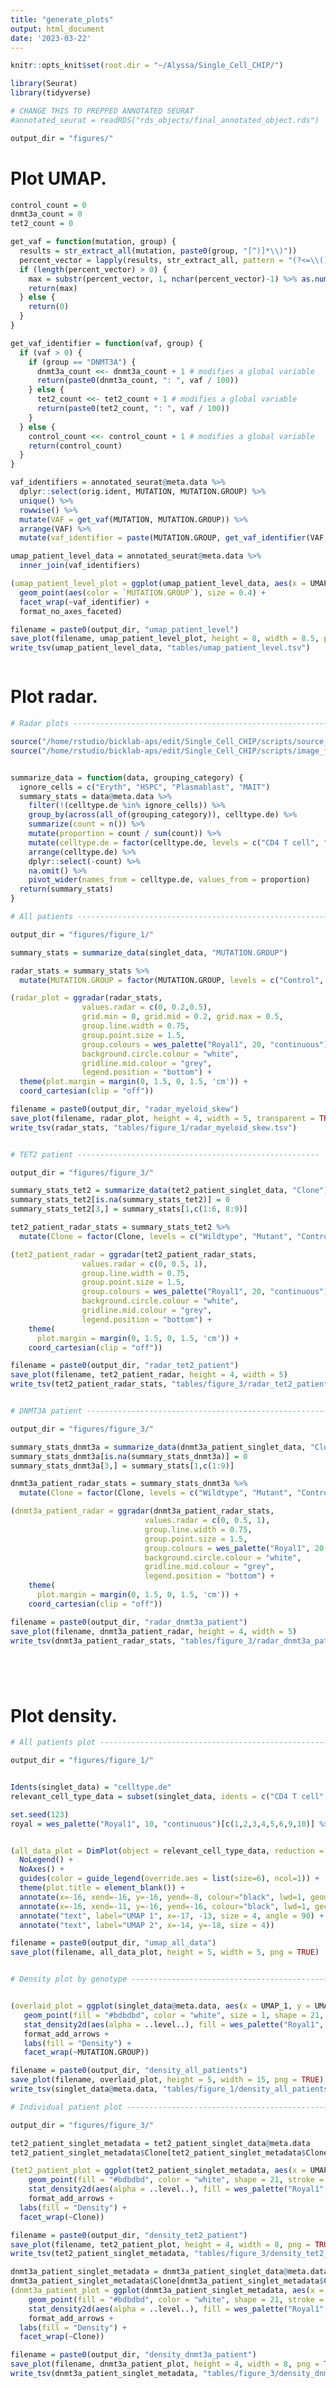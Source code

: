 ```yaml
---
title: "generate_plots"
output: html_document
date: '2023-03-22'
---
```


```r
knitr::opts_knit$set(root.dir = "~/Alyssa/Single_Cell_CHIP/")

library(Seurat)
library(tidyverse)

# CHANGE THIS TO PREPPED ANNOTATED SEURAT
#annotated_seurat = readRDS("rds_objects/final_annotated_object.rds")

output_dir = "figures/"
```

# Plot UMAP.
```r
control_count = 0
dnmt3a_count = 0
tet2_count = 0

get_vaf = function(mutation, group) {
  results = str_extract_all(mutation, paste0(group, "[^)]*\\)"))
  percent_vector = lapply(results, str_extract_all, pattern = "(?<=\\().*%") %>% unlist()
  if (length(percent_vector) > 0) {
    max = substr(percent_vector, 1, nchar(percent_vector)-1) %>% as.numeric() %>% max()
    return(max)
  } else {
    return(0)
  }
}

get_vaf_identifier = function(vaf, group) {
  if (vaf > 0) {
    if (group == "DNMT3A") {
      dnmt3a_count <<- dnmt3a_count + 1 # modifies a global variable
      return(paste0(dnmt3a_count, ": ", vaf / 100))
    } else {
      tet2_count <<- tet2_count + 1 # modifies a global variable
      return(paste0(tet2_count, ": ", vaf / 100))
    }
  } else {
    control_count <<- control_count + 1 # modifies a global variable
    return(control_count)
  }
}

vaf_identifiers = annotated_seurat@meta.data %>%
  dplyr::select(orig.ident, MUTATION, MUTATION.GROUP) %>%
  unique() %>%
  rowwise() %>%
  mutate(VAF = get_vaf(MUTATION, MUTATION.GROUP)) %>%
  arrange(VAF) %>%
  mutate(vaf_identifier = paste(MUTATION.GROUP, get_vaf_identifier(VAF, MUTATION.GROUP)))

umap_patient_level_data = annotated_seurat@meta.data %>% 
  inner_join(vaf_identifiers)

(umap_patient_level_plot = ggplot(umap_patient_level_data, aes(x = UMAP_1, y = UMAP_2)) +
  geom_point(aes(color = `MUTATION.GROUP`), size = 0.4) +
  facet_wrap(~vaf_identifier) +
  format_no_axes_faceted)

filename = paste0(output_dir, "umap_patient_level")
save_plot(filename, umap_patient_level_plot, height = 8, width = 8.5, png = TRUE)
write_tsv(umap_patient_level_data, "tables/umap_patient_level.tsv")



```

# Plot radar.
```r

# Radar plots -----------------------------------------------------------

source("/home/rstudio/bicklab-aps/edit/Single_Cell_CHIP/scripts/source_singlet_data.R")
source("/home/rstudio/bicklab-aps/edit/Single_Cell_CHIP/scripts/image_formatting.R")


summarize_data = function(data, grouping_category) {
  ignore_cells = c("Eryth", "HSPC", "Plasmablast", "MAIT")
  summary_stats = data@meta.data %>%
    filter(!(celltype.de %in% ignore_cells)) %>%
    group_by(across(all_of(grouping_category)), celltype.de) %>%
    summarize(count = n()) %>%
    mutate(proportion = count / sum(count)) %>%
    mutate(celltype.de = factor(celltype.de, levels = c("CD4 T cell", "CD14 Mono", "CD8 T cell", "NK", "B", "CD16 Mono", "DC", "Platelet"))) %>%
    arrange(celltype.de) %>%
    dplyr::select(-count) %>%
    na.omit() %>%
    pivot_wider(names_from = celltype.de, values_from = proportion)
  return(summary_stats)
}

# All patients ------------------------------------------------------------

output_dir = "figures/figure_1/"

summary_stats = summarize_data(singlet_data, "MUTATION.GROUP")

radar_stats = summary_stats %>%
  mutate(MUTATION.GROUP = factor(MUTATION.GROUP, levels = c("Control", "TET2", "DNMT3A")))

(radar_plot = ggradar(radar_stats, 
                values.radar = c(0, 0.2,0.5), 
                grid.min = 0, grid.mid = 0.2, grid.max = 0.5,
                group.line.width = 0.75,
                group.point.size = 1.5,
                group.colours = wes_palette("Royal1", 20, "continuous")[c(1,7,18)],
                background.circle.colour = "white",
                gridline.mid.colour = "grey",
                legend.position = "bottom") +
  theme(plot.margin = margin(0, 1.5, 0, 1.5, 'cm')) +
  coord_cartesian(clip = "off"))

filename = paste0(output_dir, "radar_myeloid_skew")
save_plot(filename, radar_plot, height = 4, width = 5, transparent = TRUE)
write_tsv(radar_stats, "tables/figure_1/radar_myeloid_skew.tsv")


# TET2 patient ------------------------------------------------------

output_dir = "figures/figure_3/"

summary_stats_tet2 = summarize_data(tet2_patient_singlet_data, "Clone")
summary_stats_tet2[is.na(summary_stats_tet2)] = 0
summary_stats_tet2[3,] = summary_stats[1,c(1:6, 8:9)]

tet2_patient_radar_stats = summary_stats_tet2 %>%
  mutate(Clone = factor(Clone, levels = c("Wildtype", "Mutant", "Control")))

(tet2_patient_radar = ggradar(tet2_patient_radar_stats, 
                values.radar = c(0, 0.5, 1), 
                group.line.width = 0.75,
                group.point.size = 1.5,
                group.colours = wes_palette("Royal1", 20, "continuous")[c(1,7,18)],
                background.circle.colour = "white",
                gridline.mid.colour = "grey",
                legend.position = "bottom") +
    theme(
      plot.margin = margin(0, 1.5, 0, 1.5, 'cm')) +
    coord_cartesian(clip = "off"))

filename = paste0(output_dir, "radar_tet2_patient")
save_plot(filename, tet2_patient_radar, height = 4, width = 5)
write_tsv(tet2_patient_radar_stats, "tables/figure_3/radar_tet2_patient.tsv")


# DNMT3A patient ------------------------------------------------------

output_dir = "figures/figure_3/"

summary_stats_dnmt3a = summarize_data(dnmt3a_patient_singlet_data, "Clone")
summary_stats_dnmt3a[is.na(summary_stats_dnmt3a)] = 0
summary_stats_dnmt3a[3,] = summary_stats[1,c(1:9)]

dnmt3a_patient_radar_stats = summary_stats_dnmt3a %>%
  mutate(Clone = factor(Clone, levels = c("Wildtype", "Mutant", "Control")))

(dnmt3a_patient_radar = ggradar(dnmt3a_patient_radar_stats, 
                              values.radar = c(0, 0.5, 1), 
                              group.line.width = 0.75,
                              group.point.size = 1.5,
                              group.colours = wes_palette("Royal1", 20, "continuous")[c(1,7,18)],
                              background.circle.colour = "white",
                              gridline.mid.colour = "grey",
                              legend.position = "bottom") +
    theme(
      plot.margin = margin(0, 1.5, 0, 1.5, 'cm')) +
    coord_cartesian(clip = "off"))

filename = paste0(output_dir, "radar_dnmt3a_patient")
save_plot(filename, dnmt3a_patient_radar, height = 4, width = 5)
write_tsv(dnmt3a_patient_radar_stats, "tables/figure_3/radar_dnmt3a_patient.tsv")






```


# Plot density.
```r

# All patients plot ---------------------------------------------------------

output_dir = "figures/figure_1/"


Idents(singlet_data) = "celltype.de"
relevant_cell_type_data = subset(singlet_data, idents = c("CD4 T cell", "CD14 Mono", "CD8 T cell", "NK", "B", "CD16 Mono", "DC", "Platelet"))

set.seed(123)
royal = wes_palette("Royal1", 10, "continuous")[c(1,2,3,4,5,6,9,10)] %>% sample(8)


(all_data_plot = DimPlot(object = relevant_cell_type_data, reduction = "proj.umap", group.by = "celltype.de", label = FALSE, repel = T, raster = F, cols = royal, pt.size = 0.1) +
  NoLegend() +
  NoAxes() +
  guides(color = guide_legend(override.aes = list(size=6), ncol=1)) +
  theme(plot.title = element_blank()) +
  annotate(x=-16, xend=-16, y=-16, yend=-8, colour="black", lwd=1, geom="segment", arrow = arrow(length = unit(0.1, "inches"))) +
  annotate(x=-16, xend=-11, y=-16, yend=-16, colour="black", lwd=1, geom="segment", arrow = arrow(length = unit(0.1, "inches"))) +
  annotate("text", label="UMAP 1", x=-17, -13, size = 4, angle = 90) +
  annotate("text", label="UMAP 2", x=-14, y=-18, size = 4))

filename = paste0(output_dir, "umap_all_data")
save_plot(filename, all_data_plot, height = 5, width = 5, png = TRUE)


# Density plot by genotype -----------------------------------------------


(overlaid_plot = ggplot(singlet_data@meta.data, aes(x = UMAP_1, y = UMAP_2)) +
   geom_point(fill = "#bdbdbd", color = "white", size = 1, shape = 21, stroke = 0.05) +
   stat_density2d(aes(alpha = ..level..), fill = wes_palette("Royal1", 20, "continuous")[7], bins = 10, geom = "polygon") +
   format_add_arrows +
   labs(fill = "Density") +
   facet_wrap(~MUTATION.GROUP))

filename = paste0(output_dir, "density_all_patients")
save_plot(filename, overlaid_plot, height = 5, width = 15, png = TRUE)
write_tsv(singlet_data@meta.data, "tables/figure_1/density_all_patients.tsv")

# Individual patient plot ---------------------------------------------------

output_dir = "figures/figure_3/"

tet2_patient_singlet_metadata = tet2_patient_singlet_data@meta.data
tet2_patient_singlet_metadata$Clone[tet2_patient_singlet_metadata$Clone == "Mutant"] = "TET2"

(tet2_patient_plot = ggplot(tet2_patient_singlet_metadata, aes(x = UMAP_1, y = UMAP_2)) +
    geom_point(fill = "#bdbdbd", color = "white", shape = 21, stroke = 0.05) +
    stat_density2d(aes(alpha = ..level..), fill = wes_palette("Royal1", 20, "continuous")[7], bins = 100, geom = "polygon") +
    format_add_arrows +
  labs(fill = "Density") +
  facet_wrap(~Clone))

filename = paste0(output_dir, "density_tet2_patient")
save_plot(filename, tet2_patient_plot, height = 4, width = 8, png = TRUE)
write_tsv(tet2_patient_singlet_metadata, "tables/figure_3/density_tet2_patient.tsv")

dnmt3a_patient_singlet_metadata = dnmt3a_patient_singlet_data@meta.data
dnmt3a_patient_singlet_metadata$Clone[dnmt3a_patient_singlet_metadata$Clone == "Mutant"] = "DNMT3A"
(dnmt3a_patient_plot = ggplot(dnmt3a_patient_singlet_metadata, aes(x = UMAP_1, y = UMAP_2)) +
    geom_point(fill = "#bdbdbd", color = "white", shape = 21, stroke = 0.05) +
    stat_density2d(aes(alpha = ..level..), fill = wes_palette("Royal1", 20, "continuous")[7], bins = 6, geom = "polygon") +
    format_add_arrows +
  labs(fill = "Density") +
  facet_wrap(~Clone))

filename = paste0(output_dir, "density_dnmt3a_patient")
save_plot(filename, dnmt3a_patient_plot, height = 4, width = 8, png = TRUE)
write_tsv(dnmt3a_patient_singlet_metadata, "tables/figure_3/density_dnmt3a_patient.tsv")



  

```

